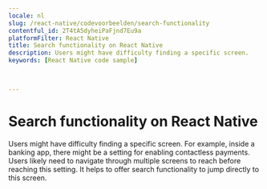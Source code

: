 ```yaml
---
locale: nl
slug: /react-native/codevoorbeelden/search-functionality
contentful_id: 2T4tA5dyheiPaFjnd7Eu9a
platformFilter: React Native
title: Search functionality on React Native
description: Users might have difficulty finding a specific screen.
keywords: [React Native code sample]


	
---
```


# Search functionality on React Native

Users might have difficulty finding a specific screen. For example, inside a banking app, there might be a setting for enabling contactless payments. Users likely need to navigate through multiple screens to reach before reaching this setting. It helps to offer search functionality to jump directly to this screen.

<CodeSample id="screen-search" locale="nl" platform="react native"/>